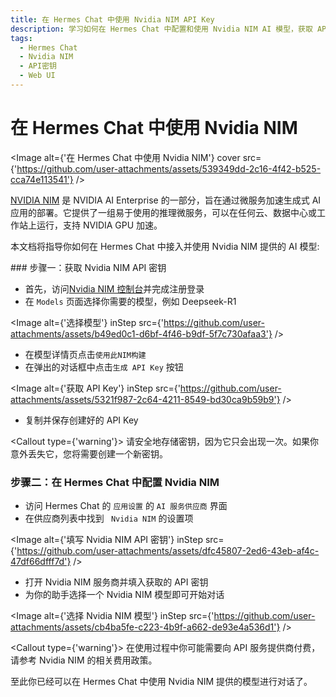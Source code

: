 ```yaml
---
title: 在 Hermes Chat 中使用 Nvidia NIM API Key
description: 学习如何在 Hermes Chat 中配置和使用 Nvidia NIM AI 模型，获取 API 密钥并开始对话。
tags:
  - Hermes Chat
  - Nvidia NIM
  - API密钥
  - Web UI
---
```


# 在 Hermes Chat 中使用 Nvidia NIM

<Image alt={'在 Hermes Chat 中使用 Nvidia NIM'} cover src={'https://github.com/user-attachments/assets/539349dd-2c16-4f42-b525-cca74e113541'} />

[NVIDIA NIM](https://developer.nvidia.com/nim) 是 NVIDIA AI Enterprise 的一部分，旨在通过微服务加速生成式 AI 应用的部署。它提供了一组易于使用的推理微服务，可以在任何云、数据中心或工作站上运行，支持 NVIDIA GPU 加速。

本文档将指导你如何在 Hermes Chat 中接入并使用 Nvidia NIM 提供的 AI 模型:

<Steps>
  ### 步骤一：获取 Nvidia NIM  API 密钥

  - 首先，访问[Nvidia NIM 控制台](https://build.nvidia.com/explore/discover)并完成注册登录
  - 在 `Models` 页面选择你需要的模型，例如 Deepseek-R1

  <Image alt={'选择模型'} inStep src={'https://github.com/user-attachments/assets/b49ed0c1-d6bf-4f46-b9df-5f7c730afaa3'} />

  - 在模型详情页点击`使用此NIM构建`
  - 在弹出的对话框中点击`生成 API Key` 按钮

  <Image alt={'获取 API Key'} inStep src={'https://github.com/user-attachments/assets/5321f987-2c64-4211-8549-bd30ca9b59b9'} />

  - 复制并保存创建好的 API Key

  <Callout type={'warning'}>
    请安全地存储密钥，因为它只会出现一次。如果你意外丢失它，您将需要创建一个新密钥。
  </Callout>

  ### 步骤二：在 Hermes Chat 中配置 Nvidia NIM

  - 访问 Hermes Chat 的 `应用设置` 的 `AI 服务供应商` 界面
  - 在供应商列表中找到 ` Nvidia NIM` 的设置项

  <Image alt={'填写 Nvidia NIM API 密钥'} inStep src={'https://github.com/user-attachments/assets/dfc45807-2ed6-43eb-af4c-47df66dfff7d'} />

  - 打开 Nvidia NIM 服务商并填入获取的 API 密钥
  - 为你的助手选择一个 Nvidia NIM 模型即可开始对话

  <Image alt={'选择 Nvidia NIM 模型'} inStep src={'https://github.com/user-attachments/assets/cb4ba5fe-c223-4b9f-a662-de93e4a536d1'} />

  <Callout type={'warning'}>
    在使用过程中你可能需要向 API 服务提供商付费，请参考 Nvidia NIM 的相关费用政策。
  </Callout>
</Steps>

至此你已经可以在 Hermes Chat 中使用 Nvidia NIM 提供的模型进行对话了。
